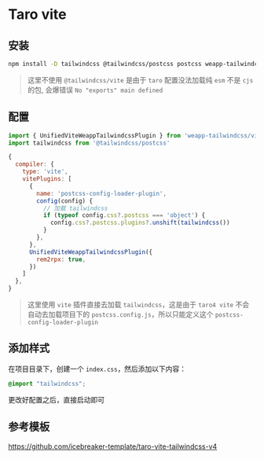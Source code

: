 
# Taro vite

## 安装

```bash npm2yarn
npm install -D tailwindcss @tailwindcss/postcss postcss weapp-tailwindcss
```

> 这里不使用 `@tailwindcss/vite` 是由于 `taro` 配置没法加载纯 `esm` 不是 `cjs` 的包, 会爆错误 `No "exports" main defined`

<Patch />

## 配置

```js title="config/index.ts"
import { UnifiedViteWeappTailwindcssPlugin } from 'weapp-tailwindcss/vite'
import tailwindcss from '@tailwindcss/postcss'

{
  compiler: {
    type: 'vite',
    vitePlugins: [
      {
        name: 'postcss-config-loader-plugin',
        config(config) {
          // 加载 tailwindcss
          if (typeof config.css?.postcss === 'object') {
            config.css?.postcss.plugins?.unshift(tailwindcss())
          }
        },
      },
      UnifiedViteWeappTailwindcssPlugin({
        rem2rpx: true,
      })
    ]
  },
}
```

> 这里使用 `vite` 插件直接去加载 `tailwindcss`，这是由于 `taro4 vite` 不会自动去加载项目下的 `postcss.config.js`，所以只能定义这个 `postcss-config-loader-plugin`

## 添加样式

在项目目录下，创建一个 `index.css`，然后添加以下内容：

```css title="index.css"
@import "tailwindcss";
```


更改好配置之后，直接启动即可

## 参考模板

https://github.com/icebreaker-template/taro-vite-tailwindcss-v4
